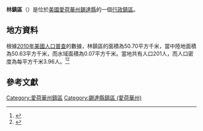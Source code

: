 {{noteTA
|G1=USState
|G2=地名
|G3=Unit
}}
{{Infobox settlement
|official_name            = 林鎮區
|native_name = Linn Township
|settlement_type          = [[行政鎮區|行政鎮區]]
|image_skyline            = 
|imagesize                = 
|image_map                = Map highlighting Linn Township, Cedar County, Iowa.svg
|mapsize                  = 250px
|pushpin_map  =USA Iowa
|pushpin_label = 林鎮區
|pushpin_label_position   = top
|pushpin_map_caption      = 林鎮區在愛荷華州的位置
|subdivision_type         = [[世界政區索引|國家]]
|subdivision_type1        = [[美国州份|州份]]
|subdivision_type2        = [[愛荷華州行政区划|縣]]
|subdivision_name         = [[美国|美国]]
|subdivision_name1        = [[愛荷華州|愛荷華州]]
|subdivision_name2        = [[錫達縣_(愛荷華州)|錫達縣]]
|elevation_ft             = 774
|elevation_m              = 236
|timezone                 = [[北美中部時區|北美中部時區]]
|area_total_km2           = 50.70
|area_land_km2            = 50.63
|area_water_km2           = 0.07
|area_total_sq_mi         = 
|area_land_sq_mi          = 
|area_water_sq_mi         = 
|population_as_of         = [[2010年美國人口普查|2010]]
|population_footnotes     = 
|population_total         = 201
|population_density_km2   = auto
|population_density_sq_mi = auto
|utc_offset               = -6
|coordinates              = {{coord|41|50|17|N|91|17|46|W|type:city_region:US-AL_source:GNS-enwiki|display=inline,title}}
| coor_pinpoint           = 
| coordinates_footnotes   = 
|timezone_DST             = CDT
|utc_offset_DST           = -5
|postal_code_type         = [[美國郵區編號|郵區編號]]
|postal_code              = 
|area_code                = {{link-en|电话区号563|Area code 563|563}}
|blank_name = [[地名信息系统|GNIS ID]]
|blank_info = 468280
}}
'''林鎮區'''（{{lang-en|Linn Township}}）是位於[[美國|美國]][[愛荷華州|愛荷華州]][[錫達縣_(愛荷華州)|錫達縣]]的一個[[行政鎮區|行政鎮區]]。

== 地方資料 ==
根據[[2010年美國人口普查|2010年美國人口普查]]的數據，林鎮區的面積為50.70平方千米，當中陸地面積為50.63平方千米，而水域面積為0.07平方千米。當地共有人口201人，而人口密度為每平方千米3.96人。<ref name="GR8">{{cite web|url=http://factfinder2.census.gov|publisher=[[美国人口调查局|美国人口调查局]]|accessdate=2011-05-14|title=American FactFinder|archive-date=2013-09-11|archive-url=https://web.archive.org/web/20130911234518/http://factfinder2.census.gov/|dead-url=no}}</ref><ref>{{cite web|url=https://www.citypopulation.de/en/usa/iowa/admin/|title=USA: Iowa (Counties and Townships) - City Population}}</ref>

== 參考文獻 ==
{{reflist}}

{{錫達縣 (愛荷華州)}}

{{DEFAULTSORT:Linn Township}}
[[Category:愛荷華州鎮區|Category:愛荷華州鎮區]]
[[Category:錫達縣鎮區_(愛荷華州)|Category:錫達縣鎮區 (愛荷華州)]]

{{Iowa-geo-stub}}